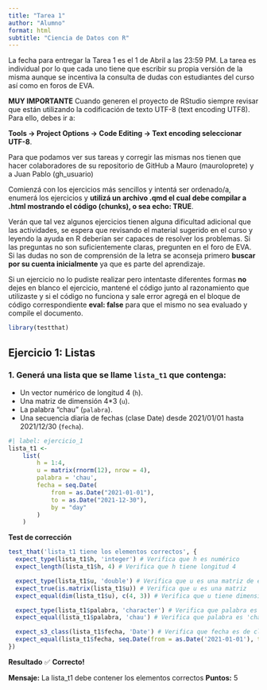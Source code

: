 ```yaml
---
title: "Tarea 1"
author: "Alumno"
format: html
subtitle: "Ciencia de Datos con R"
---
```


La fecha para entregar la Tarea 1 es el 1 de Abril a las 23:59 PM. La tarea es individual por lo que cada uno tiene que escribir su propia versión de la misma aunque se incentiva la consulta de dudas con estudiantes del curso así como en foros de EVA.


**MUY IMPORTANTE** Cuando generen el proyecto de RStudio siempre revisar que están utilizando la codificación de texto UTF-8 (text encoding UTF8).
Para ello, debes ir a: 

**Tools -> Project Options -> Code Editing -> Text encoding seleccionar UTF-8**.

Para que podamos ver sus tareas y corregir las mismas nos tienen que hacer colaboradores de su repositorio de GitHub a Mauro (mauroloprete) y a Juan Pablo (gh_usuario)

Comienzá con los ejercicios más sencillos y intentá ser ordenado/a, enumerá los ejercicios y **utilizá un archivo .qmd el cual debe compilar a .html mostrando el código (chunks), o sea echo: TRUE**.

Verán que tal vez algunos ejercicios tienen alguna dificultad adicional que las actividades, se espera que revisando el material sugerido en el curso y leyendo la ayuda en R deberían ser capaces de resolver los problemas. Si las preguntas no son suficientemente claras, pregunten en el foro de EVA. Si las dudas no son de comprensión de la letra se aconseja primero **buscar por su cuenta inicialmente** ya que es parte del aprendizaje.

Si un ejercicio no lo pudiste realizar pero intentaste diferentes formas **no** dejes en blanco el ejercicio, mantené el código junto al razonamiento que utilizaste y si el código no funciona y sale error agregá en el bloque de código correspondiente **eval: false** para que el mismo no sea evaluado y compile el documento.

```r
library(testthat)
```


## Ejercicio 1: Listas

### 1. Generá una lista que se llame `lista_t1` que contenga:

- Un vector numérico de longitud 4 (`h`).
- Una matriz de dimensión 4*3 (`u`).
- La palabra "chau" (`palabra`).
- Una secuencia diaria de fechas (clase Date) desde 2021/01/01 hasta 2021/12/30 (`fecha`).


```r
#| label: ejercicio_1
lista_t1 <-
    list(
        h = 1:4,
        u = matrix(rnorm(12), nrow = 4),
        palabra = 'chau',
        fecha = seq.Date(
            from = as.Date("2021-01-01"),
            to = as.Date("2021-12-30"),
            by = "day"
        )
    )
```


**Test de corrección**
```r
test_that('lista_t1 tiene los elementos correctos', {
  expect_type(lista_t1$h, 'integer') # Verifica que h es numérico
  expect_length(lista_t1$h, 4) # Verifica que h tiene longitud 4

  expect_type(lista_t1$u, 'double') # Verifica que u es una matriz de enteros
  expect_true(is.matrix(lista_t1$u)) # Verifica que u es una matriz
  expect_equal(dim(lista_t1$u), c(4, 3)) # Verifica que u tiene dimensión 4x3

  expect_type(lista_t1$palabra, 'character') # Verifica que palabra es un string
  expect_equal(lista_t1$palabra, 'chau') # Verifica que palabra es 'chau'

  expect_s3_class(lista_t1$fecha, 'Date') # Verifica que fecha es de clase Date
  expect_equal(lista_t1$fecha, seq.Date(from = as.Date('2021-01-01'), to = as.Date('2021-12-30'), by = 'day'))
})
```


**Resultado**
✅ **Correcto!**

**Mensaje:** La lista_t1 debe contener los elementos correctos
**Puntos:** 5






